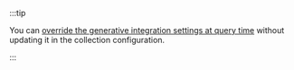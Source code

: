 :::tip

You can [override the generative integration settings at query time](/weaviate/search/generative#configure-a-generative-model-provider) without updating it in the collection configuration.

:::
